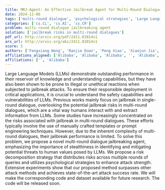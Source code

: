 ```yaml
---
title: MRJ-Agent: An Effective Jailbreak Agent for Multi-Round Dialogue
date: 2024-11-06
tags: ['multi-round dialogue', 'psychological strategies', 'Large Language Models', 'jailbreak attacks', 'prompt engineering', 'risk decomposition', 'safety capabilities', 'attack success rate', 'vulnerabilities']
categories: ['cs.CL', 'cs.AI', 'cs.CR']
problem: multi-round dialogue jailbreaking agent
solution: ['jailbreak risks in multi-round dialogues']
pdf_url: http://arxiv.org/pdf/2411.03814v1
arx_url: http://arxiv.org/abs/2411.03814v1
score: 5
authors: ['Fengxiang Wang', 'Ranjie Duan', 'Peng Xiao', 'Xiaojun Jia', 'YueFeng Chen', 'Chongwen Wang', 'Jialing Tao', 'Hang Su', 'Jun Zhu', 'Hui Xue']
affiliations_aligned: ['Alibaba', 'Alibaba', 'Alibaba', '', 'Alibaba', '', 'Alibaba', '', '', 'Alibaba']
affiliations: ['', 'Alibaba']
---
```



Large Language Models (LLMs) demonstrate outstanding performance in their reservoir of knowledge and understanding capabilities, but they have also been shown to be prone to illegal or unethical reactions when subjected to jailbreak attacks. To ensure their responsible deployment in critical applications, it is crucial to understand the safety capabilities and vulnerabilities of LLMs. Previous works mainly focus on jailbreak in single-round dialogue, overlooking the potential jailbreak risks in multi-round dialogues, which are a vital way humans interact with and extract information from LLMs. Some studies have increasingly concentrated on the risks associated with jailbreak in multi-round dialogues. These efforts typically involve the use of manually crafted templates or prompt engineering techniques. However, due to the inherent complexity of multi-round dialogues, their jailbreak performance is limited. To solve this problem, we propose a novel multi-round dialogue jailbreaking agent, emphasizing the importance of stealthiness in identifying and mitigating potential threats to human values posed by LLMs. We propose a risk decomposition strategy that distributes risks across multiple rounds of queries and utilizes psychological strategies to enhance attack strength. Extensive experiments show that our proposed method surpasses other attack methods and achieves state-of-the-art attack success rate. We will make the corresponding code and dataset available for future research. The code will be released soon.